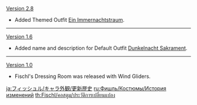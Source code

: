 {{Change History/Header}}
[[Version 2.8]]
* Added Themed Outfit [[Ein Immernachtstraum]].
----
[[Version 1.6]]
* Added name and description for Default Outfit [[Dunkelnacht Sakrament]].
----
[[Version 1.0]]
* Fischl's Dressing Room was released with Wind Gliders.
<noinclude>
[[ja:フィッシュル/キャラ外観/更新歴史]]
[[ru:Фишль/Костюмы/История изменений]]
[[th:Fischl/คอสตูม/ประวัติการเปลี่ยนแปลง]]
</noinclude>